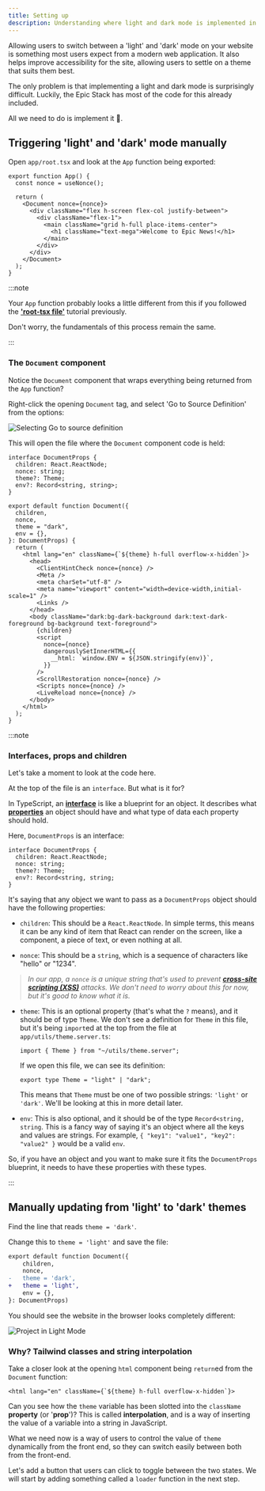 ```yaml
---
title: Setting up
description: Understanding where light and dark mode is implemented in the Epic Stack, and how to manually switch between the two.
---
```


Allowing users to switch between a 'light' and 'dark' mode on your website is something most users expect from a modern web application. It also helps improve accessibility for the site, allowing users to settle on a theme that suits them best.

The only problem is that implementing a light and dark mode is surprisingly difficult. Luckily, the Epic Stack has most of the code for this already included.

All we need to do is implement it 🚀.

## Triggering 'light' and 'dark' mode manually

Open `app/root.tsx` and look at the `App` function being exported:

```tsx title="app/root.tsx"
export function App() {
  const nonce = useNonce();

  return (
    <Document nonce={nonce}>
      <div className="flex h-screen flex-col justify-between">
        <div className="flex-1">
          <main className="grid h-full place-items-center">
            <h1 className="text-mega">Welcome to Epic News!</h1>
          </main>
        </div>
      </div>
    </Document>
  );
}
```

:::note

Your `App` function probably looks a little different from this if you followed the [**'root-tsx file'**](/code-monster/guides/root-tsx) tutorial previously.

Don't worry, the fundamentals of this process remain the same.

:::

### The `Document` component

Notice the `Document` component that wraps everything being returned from the `App` function?

Right-click the opening `Document` tag, and select 'Go to Source Definition' from the options:

![Selecting Go to source definition](src/assets/png/image-20240211152140693.png)

This will open the file where the `Document` component code is held:

```tsx title="app/components/shared-layout/Document.tsx"
interface DocumentProps {
  children: React.ReactNode;
  nonce: string;
  theme?: Theme;
  env?: Record<string, string>;
}

export default function Document({
  children,
  nonce,
  theme = "dark",
  env = {},
}: DocumentProps) {
  return (
    <html lang="en" className={`${theme} h-full overflow-x-hidden`}>
      <head>
        <ClientHintCheck nonce={nonce} />
        <Meta />
        <meta charSet="utf-8" />
        <meta name="viewport" content="width=device-width,initial-scale=1" />
        <Links />
      </head>
      <body className="dark:bg-dark-background dark:text-dark-foreground bg-background text-foreground">
        {children}
        <script
          nonce={nonce}
          dangerouslySetInnerHTML={{
            __html: `window.ENV = ${JSON.stringify(env)}`,
          }}
        />
        <ScrollRestoration nonce={nonce} />
        <Scripts nonce={nonce} />
        <LiveReload nonce={nonce} />
      </body>
    </html>
  );
}
```

:::note

### Interfaces, props and children

Let's take a moment to look at the code here.

At the top of the file is an `interface`. But what is it for?

In TypeScript, an [**interface**](https://prismic.io/blog/typescript-interfaces#:~:text=Interfaces%20are%20a%20feature%20of,type%2Drelated%20errors%20during%20development.) is like a blueprint for an object. It describes what [**properties**](https://developer.mozilla.org/en-US/docs/Web/JavaScript/Guide/Working_with_objects) an object should have and what type of data each property should hold.

Here, `DocumentProps` is an interface:

```tsx
interface DocumentProps {
  children: React.ReactNode;
  nonce: string;
  theme?: Theme;
  env?: Record<string, string;
}
```

It's saying that any object we want to pass as a `DocumentProps` object should have the following properties:

- `children`: This should be a `React.ReactNode`. In simple terms, this means it can be any kind of item that React can render on the screen, like a component, a piece of text, or even nothing at all.

- `nonce`: This should be a `string`, which is a sequence of characters like "hello" or "1234".

> _In our app, a `nonce` is a unique string that's used to prevent [**cross-site scripting (XSS)**](https://developer.mozilla.org/en-US/docs/Glossary/Cross-site_scripting) attacks. We don't need to worry about this for now, but it's good to know what it is._

- `theme`: This is an optional property (that's what the `?` means), and it should be of type `Theme`. We don't see a definition for `Theme` in this file, but it's being `import`ed at the top from the file at `app/utils/theme.server.ts`:

  ```tsx
  import { Theme } from "~/utils/theme.server";
  ```

  If we open this file, we can see its definition:

  ```tsx
  export type Theme = "light" | "dark";
  ```

  This means that `Theme` must be one of two possible strings: `'light'` or `'dark'`. We'll be looking at this in more detail later.

- `env`: This is also optional, and it should be of the type `Record<string, string`. This is a fancy way of saying it's an object where all the keys and values are strings. For example, `{ "key1": "value1", "key2": "value2" }` would be a valid `env`.

So, if you have an object and you want to make sure it fits the `DocumentProps` blueprint, it needs to have these properties with these types.

:::

## Manually updating from 'light' to 'dark' themes

Find the line that reads `theme = 'dark'`.

Change this to `theme = 'light'` and save the file:

```diff lang="tsx" title="app/components/shared-layout/Document.tsx"
export default function Document({
	children,
	nonce,
-	theme = 'dark',
+	theme = 'light',
	env = {},
}: DocumentProps)
```

You should see the website in the browser looks completely different:

![Project in Light Mode](src/assets/png/image-20240211162611565.png)

### Why? Tailwind classes and string interpolation

Take a closer look at the opening `html` component being `return`ed from the `Document` function:

```tsx
<html lang="en" className={`${theme} h-full overflow-x-hidden`}>
```

Can you see how the `theme` variable has been slotted into the `className` **property** (or '**prop**')? This is called **interpolation**, and is a way of inserting the value of a variable into a string in JavaScript.

What we need now is a way of users to control the value of `theme` dynamically from the front end, so they can switch easily between both from the front-end.

Let's add a button that users can click to toggle between the two states. We will start by adding something called a `loader` function in the next step.
